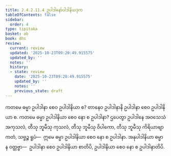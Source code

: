 ```yaml
---
title: 2.4.2.11.4 ဥပါဒါနော်ပါဒါနိယဒုက
tableOfContents: false
sidebar:
  order: 4
type: tipitaka
basket: ab
book: dhs
review:
  current: review
  updated: '2025-10-23T09:20:49.915575'
  updated_by: ''
  notes: ''
  history:
  - state: review
    date: '2025-10-23T09:20:49.915575'
    updated_by: ''
    notes: ''
    previous_state: draft
---
```



<ReviewStatus review={frontmatter.review} showDetails={true} />

<HypothesisAnnotation frontmatter={frontmatter} />

<DynamicBreadcrumb />

<Division number="1559" book="dhs" e="ch" v="29" p="290">

<Paragraph number="2270" book="dhs">
ကတမေ ဓမ္မာ ဥပါဒါနာ စေဝ ဥပါဒါနိယာ စ? တာနေဝ ဥပါဒါနာနိ ဥပါဒါနာ စေဝ ဥပါဒါနိယာ စ.
</Paragraph>

</Division>
<Division number="1560" book="dhs" e="ch" v="29" p="290">

<Paragraph number="2271" book="dhs">
ကတမေ ဓမ္မာ ဥပါဒါနိယာ စေဝ နော စ ဥပါဒါနာ? ဌပေတွာ ဥပါဒါနေ အဝသေသံ အကုသလံ, တီသု ဘူမီသု ကုသလံ, တီသု ဘူမီသု ဝိပါကော, တီသု ဘူမီသု ကိရိယာဗျာကတံ, သဗ္ဗဉ္စ ရူပံ—  ဣမေ ဓမ္မာ ဥပါဒါနိယာ စေဝ နော စ ဥပါဒါနာ. အနုပါဒါနိယာ ဓမ္မာ န ဝတ္တဗ္ဗာ—  ဥပါဒါနာ စေဝ ဥပါဒါနိယာ စာတိပိ, ဥပါဒါနိယာ စေဝ နော စ ဥပါဒါနာတိပိ.
</Paragraph>
</Division>